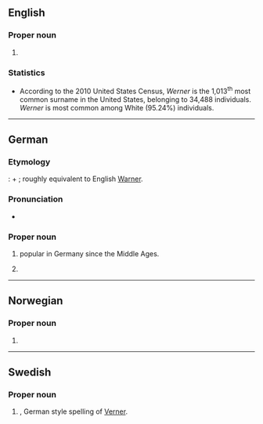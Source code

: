 ==English==

===Proper noun===
{{en-prop}}

# {{surname|en|from=German}}

===Statistics===
* According to the 2010 United States Census, ''Werner'' is the 1,013<sup>th</sup> most common surname in the United States, belonging to 34,488 individuals. ''Werner'' is most common among White (95.24%) individuals.

----

==German==

===Etymology===
{{der|de|gem|-}}: {{m|gem-pro|*wardāną|t=to guard}} + {{m|gem-pro|*harjaz|t=army}}; roughly equivalent to English [[Warner]].

===Pronunciation===
* {{audio|de|De-Werner.ogg|Audio}}

===Proper noun===
{{head|de|proper noun}}

# {{given name|de|male}} popular in Germany since the Middle Ages.
# {{surname|de|common patronymic|from=given names}}

----

==Norwegian==

===Proper noun===
{{no-proper noun}}

# {{given name|no|male}}

----

==Swedish==

===Proper noun===
{{sv-proper noun|c}}

# {{given name|sv|male}}, German style spelling of [[Verner]].